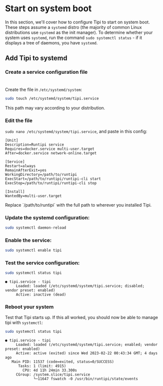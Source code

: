 
# Start on system boot

In this section, we'll cover how to configure Tipi to start on system boot.
These steps assume a `systemd` distro (the majority of common Linux distributions use `systemd` as the init manager). To determine whether your system uses `systemd`, run the command `sudo systemctl status` - if it displays a tree of daemons, you have `systemd`.

## Add Tipi to systemd
<Steps>

### Create a service configuration file 
#
Create the file in `/etc/systemd/system`:

```bash
sudo touch /etc/systemd/system/tipi.service
```

<Callout>
  This path may vary according to your distribution.
</Callout>

### Edit the file 

`sudo nano /etc/systemd/system/tipi.service`, and paste in this config:

```
[Unit]
Description=Runtipi service
Requires=docker.service multi-user.target
After=docker.service network-online.target

[Service]
Restart=always
RemainAfterExit=yes
WorkingDirectory=/path/to/runtipi
ExecStart=/path/to/runtipi/runtipi-cli start
ExecStop=/path/to/runtipi/runtipi-cli stop

[Install]
WantedBy=multi-user.target
```

<Callout>
Replace `/path/to/runtipi` with the full path to wherever you installed Tipi.
</Callout>

### Update the systemd configuration:

```bash
sudo systemctl daemon-reload
```

### Enable the service:

```bash
sudo systemctl enable tipi
```

### Test the service configuration:

```bash
sudo systemctl status tipi
```

```
● tipi.service - tipi
     Loaded: loaded (/etc/systemd/system/tipi.service; disabled; vendor preset: enabled)
     Active: inactive (dead)
```

### Reboot your system

Test that Tipi starts up. If this all worked, you should now be able to manage tipi with `systemctl`:

```bash
sudo systemctl status tipi
```

```
● tipi.service - tipi
     Loaded: loaded (/etc/systemd/system/tipi.service; enabled; vendor preset: enabled)
     Active: active (exited) since Wed 2023-02-22 00:43:34 GMT; 4 days ago
   Main PID: 11537 (code=exited, status=0/SUCCESS)
      Tasks: 1 (limit: 4915)
        CPU: 4d 11h 24min 33.300s
     CGroup: /system.slice/tipi.service
             └─11647 fswatch -0 /usr/bin/runtipi/state/events
```
</Steps>
